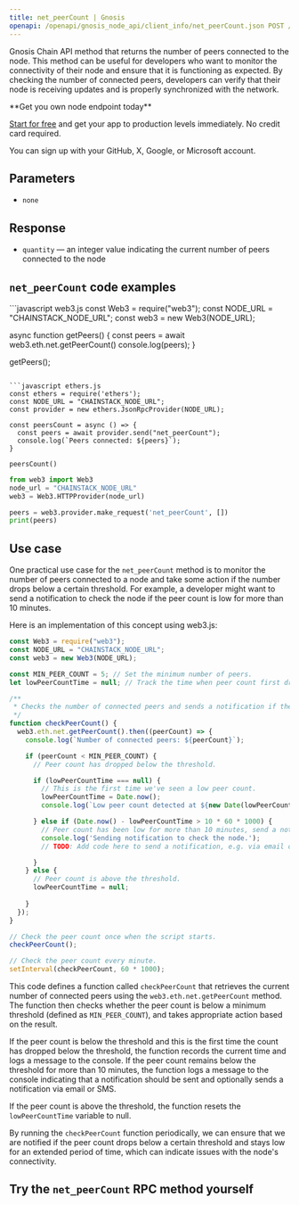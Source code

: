 ---
title: net_peerCount | Gnosis
openapi: /openapi/gnosis_node_api/client_info/net_peerCount.json POST /512e720763b369ed620657f84d38d2af
---

Gnosis Chain API method that returns the number of peers connected to the node. This method can be useful for developers who want to monitor the connectivity of their node and ensure that it is functioning as expected. By checking the number of connected peers, developers can verify that their node is receiving updates and is properly synchronized with the network.

<Check>
**Get you own node endpoint today**

[Start for free](https://console.chainstack.com/) and get your app to production levels immediately. No credit card required.

You can sign up with your GitHub, X, Google, or Microsoft account.
</Check>


## Parameters

* `none`

## Response

* `quantity` — an integer value indicating the current number of peers connected to the node

## `net_peerCount` code examples

<CodeGroup>
```javascript web3.js
const Web3 = require("web3");
const NODE_URL = "CHAINSTACK_NODE_URL";
const web3 = new Web3(NODE_URL);

async function getPeers() {
  const peers = await web3.eth.net.getPeerCount()
  console.log(peers);
}

getPeers();
```

```javascript ethers.js
const ethers = require('ethers');
const NODE_URL = "CHAINSTACK_NODE_URL";
const provider = new ethers.JsonRpcProvider(NODE_URL);

const peersCount = async () => {
  const peers = await provider.send("net_peerCount");
  console.log(`Peers connected: ${peers}`);
}

peersCount()
```

```python web3.py
from web3 import Web3  
node_url = "CHAINSTACK_NODE_URL"
web3 = Web3.HTTPProvider(node_url)

peers = web3.provider.make_request('net_peerCount', [])
print(peers)
```
</CodeGroup>


## Use case

One practical use case for the `net_peerCount` method is to monitor the number of peers connected to a node and take some action if the number drops below a certain threshold. For example, a developer might want to send a notification to check the node if the peer count is low for more than 10 minutes.

Here is an implementation of this concept using web3.js:

```javascript index.js
const Web3 = require("web3");
const NODE_URL = "CHAINSTACK_NODE_URL";
const web3 = new Web3(NODE_URL);

const MIN_PEER_COUNT = 5; // Set the minimum number of peers.
let lowPeerCountTime = null; // Track the time when peer count first dropped below the threshold.

/**
 * Checks the number of connected peers and sends a notification if the peer count has been low for more than 10 minutes.
 */
function checkPeerCount() {
  web3.eth.net.getPeerCount().then((peerCount) => {
    console.log(`Number of connected peers: ${peerCount}`);

    if (peerCount < MIN_PEER_COUNT) {
      // Peer count has dropped below the threshold.

      if (lowPeerCountTime === null) {
        // This is the first time we've seen a low peer count.
        lowPeerCountTime = Date.now();
        console.log(`Low peer count detected at ${new Date(lowPeerCountTime)}.`);

      } else if (Date.now() - lowPeerCountTime > 10 * 60 * 1000) {
        // Peer count has been low for more than 10 minutes, send a notification.
        console.log('Sending notification to check the node.');
        // TODO: Add code here to send a notification, e.g. via email or SMS.

      }
    } else {
      // Peer count is above the threshold.
      lowPeerCountTime = null;
      
    }
  });
}

// Check the peer count once when the script starts.
checkPeerCount();

// Check the peer count every minute.
setInterval(checkPeerCount, 60 * 1000);
```


This code defines a function called `checkPeerCount` that retrieves the current number of connected peers using the `web3.eth.net.getPeerCount` method. The function then checks whether the peer count is below a minimum threshold (defined as `MIN_PEER_COUNT`), and takes appropriate action based on the result.

If the peer count is below the threshold and this is the first time the count has dropped below the threshold, the function records the current time and logs a message to the console. If the peer count remains below the threshold for more than 10 minutes, the function logs a message to the console indicating that a notification should be sent and optionally sends a notification via email or SMS.

If the peer count is above the threshold, the function resets the `lowPeerCountTime` variable to null.

By running the `checkPeerCount` function periodically, we can ensure that we are notified if the peer count drops below a certain threshold and stays low for an extended period of time, which can indicate issues with the node's connectivity.

## Try the `net_peerCount` RPC method yourself
